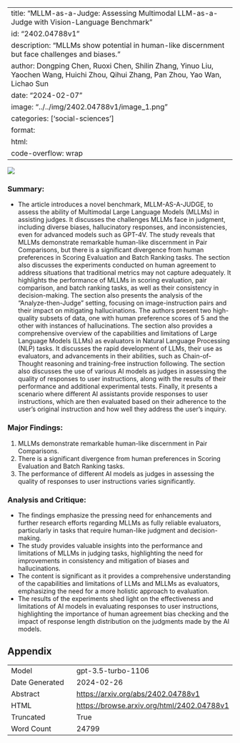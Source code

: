 
---
title: "MLLM-as-a-Judge: Assessing Multimodal LLM-as-a-Judge with Vision-Language Benchmark"
id: "2402.04788v1"
description: "MLLMs show potential in human-like discernment but face challenges and biases."
author: Dongping Chen, Ruoxi Chen, Shilin Zhang, Yinuo Liu, Yaochen Wang, Huichi Zhou, Qihui Zhang, Pan Zhou, Yao Wan, Lichao Sun
date: "2024-02-07"
image: "../../img/2402.04788v1/image_1.png"
categories: ['social-sciences']
format:
  html:
    code-overflow: wrap
---

![](../../img/2402.04788v1/image_1.png)

### Summary:
- The article introduces a novel benchmark, MLLM-AS-A-JUDGE, to assess the ability of Multimodal Large Language Models (MLLMs) in assisting judges. It discusses the challenges MLLMs face in judgment, including diverse biases, hallucinatory responses, and inconsistencies, even for advanced models such as GPT-4V. The study reveals that MLLMs demonstrate remarkable human-like discernment in Pair Comparisons, but there is a significant divergence from human preferences in Scoring Evaluation and Batch Ranking tasks. The section also discusses the experiments conducted on human agreement to address situations that traditional metrics may not capture adequately. It highlights the performance of MLLMs in scoring evaluation, pair comparison, and batch ranking tasks, as well as their consistency in decision-making. The section also presents the analysis of the "Analyze-then-Judge" setting, focusing on image-instruction pairs and their impact on mitigating hallucinations. The authors present two high-quality subsets of data, one with human preference scores of 5 and the other with instances of hallucinations. The section also provides a comprehensive overview of the capabilities and limitations of Large Language Models (LLMs) as evaluators in Natural Language Processing (NLP) tasks. It discusses the rapid development of LLMs, their use as evaluators, and advancements in their abilities, such as Chain-of-Thought reasoning and training-free instruction following. The section also discusses the use of various AI models as judges in assessing the quality of responses to user instructions, along with the results of their performance and additional experimental tests. Finally, it presents a scenario where different AI assistants provide responses to user instructions, which are then evaluated based on their adherence to the user's original instruction and how well they address the user's inquiry.

### Major Findings:
1. MLLMs demonstrate remarkable human-like discernment in Pair Comparisons.
2. There is a significant divergence from human preferences in Scoring Evaluation and Batch Ranking tasks.
3. The performance of different AI models as judges in assessing the quality of responses to user instructions varies significantly.

### Analysis and Critique:
- The findings emphasize the pressing need for enhancements and further research efforts regarding MLLMs as fully reliable evaluators, particularly in tasks that require human-like judgment and decision-making.
- The study provides valuable insights into the performance and limitations of MLLMs in judging tasks, highlighting the need for improvements in consistency and mitigation of biases and hallucinations.
- The content is significant as it provides a comprehensive understanding of the capabilities and limitations of LLMs and MLLMs as evaluators, emphasizing the need for a more holistic approach to evaluation.
- The results of the experiments shed light on the effectiveness and limitations of AI models in evaluating responses to user instructions, highlighting the importance of human agreement bias checking and the impact of response length distribution on the judgments made by the AI models.

## Appendix

|          |          |
|----------|----------|
| Model     | gpt-3.5-turbo-1106       |
| Date Generated     | 2024-02-26       |
| Abstract | [https://arxiv.org/abs/2402.04788v1](https://arxiv.org/abs/2402.04788v1)        |
| HTML     | [https://browse.arxiv.org/html/2402.04788v1](https://browse.arxiv.org/html/2402.04788v1)       |
| Truncated       | True       |
| Word Count       | 24799       |